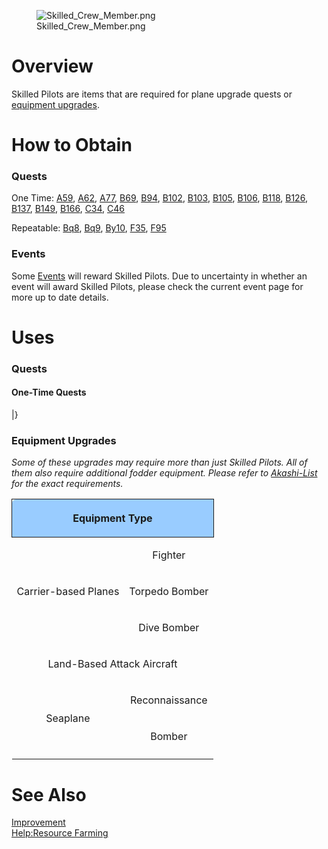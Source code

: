 [[File:Skilled_Crew_Member.png|right]]
=Overview=

Skilled Pilots are items that are required for plane upgrade quests or [[Improvement|equipment upgrades]]. 

=How to Obtain=
===Quests===

One Time: [[Quests#A59|A59]], 
[[Quests#A62|A62]], 
[[Quests#A77|A77]], 
[[Quests#B69|B69]], 
[[Quests#B94|B94]], 
[[Quests#B102|B102]], 
[[Quests#B103|B103]], 
[[Quests#B105|B105]], 
[[Quests#B106|B106]], 
[[Quests#B118|B118]], 
[[Quests#B126|B126]], 
[[Quests#B137|B137]], 
[[Quests#B149|B149]], 
[[Quests#B166|B166]], 
[[Quests#C34|C34]], 
[[Quests#C46|C46]]
 
Repeatable: [[Quests#Bq8|Bq8]], 
[[Quests#Bq9|Bq9]], 
[[Quests#By10|By10]], 
[[Quests#F35|F35]], 
[[Quests#F95|F95]]

===Events===

Some [[Events]] will reward Skilled Pilots. Due to uncertainty in whether an event will award Skilled Pilots, please check the current event page for more up to date details.

=Uses=
===Quests===
<div class="mw-collapsible mw-collapsed"><h4>One-Time Quests</h4>
<div class="mw-collapsible-content">
{{QuestsHeader}}
{{Quests
| type = Factory
| listnum = F22
| reqQuest = Bm6
| namejp = 精鋭「艦戦」隊の新編成
| nameen = Organization of the new elite fighter force
| req = ''Skilled Pilot Required: Scrap two [[Zero Fighter Type 21]] and one [[Type 96 Fighter]] while your secretary ship is Houshou equipped with max-expertise [[Zero Fighter Type 21]]!''
*Completion Condition: Have a Skilled Pilot in the inventory, and:
*# Set [[Houshou]] equipped with a max-expertise [[Zero Fighter Type 21]] as the secretary ship, and then
*# Scrap two [[Zero Fighter Type 21]] and one [[Type 96 Fighter]]. 
| fuel = 0
| ammo = 0
| steel = 0
| bauxite = 50
| other = [[Zero Fighter Type 21 (Skilled)]]
| notes = Required for [[#F24|F24]] and [[#F28|F28]] 
''Monthly Quest''
| once = 
}}
{{Quests
| type = Factory
| listnum = F51
| reqQuest = 
| reqQuest2 = 
| namejp = 精鋭「水戦」隊の新編成
| nameen = Organize the New Elite Seaplane Group
| req = Organize a new Elite Squadron: Have a Secretary ship equipped with a [[Type 2 Seaplane Fighter Kai]] with Max Expertise and max modifications '''in the first slot'''and then scrap 2 [[Type 21 Zero Fighter]]s and 2 [[Zuiun]]. *Skilled Pilots is required to complete the process.
*Have a secretary ship equipped with a Maxed Expertise and Max Star '''in the first slot''' [[Type 2 Seaplane Fighter Kai]] and then Scrap 2 [[Type 21 Zero Fighter]] and 2 [[Zuiun]] in your inventory while the quest is activated.
| fuel = 0
| ammo = 0
| steel = 0
| bauxite = 50
| other = x1 [[Type 2 Seaplane Fighter Kai (Skilled)]]
| notes = Skilled Pilot is required for quest completion, Skilled Pilot will be consumed upon completion of quest.
| once  = true
}}
{{Quests
| type = Factory
| listnum = F52
| reqQuest = F51
| reqQuest2 = 
| namejp = 精精鋭「水戦」隊の増勢
| nameen = Expand the New Elite Seaplane Group
| req =  Organize a new Elite Squadron: Have a Secretary ship equipped with a [[Type 2 Seaplane Fighter Kai]] with Max Expertise and max modifications '''in the first slot''' and then scrap 2 [[Type 21 Zero Fighter]]s and 2 [[Zuiun]]. *Skilled Pilots is required to complete the process.
*Have a secretary ship equipped with a Maxed Expertise and Max Star [[Type 2 Seaplane Fighter Kai]] '''in the first slot''' and then Scrap 2 [[Type 21 Zero Fighter]] and 2 [[Zuiun]] in your inventory while the quest is activated.
| fuel = 0
| ammo = 0
| steel = 0
| bauxite = 50
| other = x1 [[Type 2 Seaplane Fighter Kai (Skilled)]]
| notes = Skilled Pilot is required for quest completion, Skilled Pilot will be consumed upon completion of quest.
| once  = true
}}
{{Quests
| type = Factory
| listnum = F58
| reqQuest = B102
| reqQuest2 = 
| reqQuest3 = 
| namejp = 精鋭「瑞雲」隊の編成.
| nameen = Organize the Elite "Zuiun" Group
| req = Have Hyuuga Kai as secretary, put a ★max "Zuiun (634 Air Group)" into her 4th slot, then scrap two Drum Canisters. Furthermore, have two "Type 99 Dive Bombers" and two "Zuiun" in your inventory. 
*This quest requires a "Skilled Pilot".
| fuel = 0
| ammo = 0
| steel = 0
| bauxite = 100
| other = [[Zuiun (634 Air Group/Skilled)]]
| notes = [[Zuiun (634 Air Group)]] will become a [[Zuiun (634 Air Group/Skilled)]] and One Skilled Pilot, two [[Type 99 Dive Bomber]]s and two [[Zuiun]] will be consumed upon completion of quest. 
| once  = true
}}
{{Quests
| type = Factory
| listnum = F62
| reqQuest = 
| reqQuest2 = 
| reqQuest3 = 
| namejp = 夜間作戦型艦上攻撃機の開発
| nameen = Development of carrier-based night bombers
| req = Equip a [[TBF]] in the first slot of your secretary ship, scrap x2 [[Type 13 Air RADAR]]s, x2 [[Type 22 Surface RADAR]]s and prepare 40 Development Materials, 10 Improvement Materials, 5000 ammo, 8000 bauxite,  1 Skilled Pilot and 1  New Aviation Armament Materials.
| fuel = 100
| ammo = 0
| steel = 0
| bauxite = 0
| other = [[TBM-3D]]
| notes = All above mentioned items that are prepared will be consumed upon the completion of this quest and the [[TBF]] will be turned into a [[TBM-3D]].
| once  = true
}}
{{Quests
| type = Factory
| listnum = F75
| reqQuest = 
| reqQuest2 = 
| reqQuest3 =
| namejp =  精鋭「航空戦艦」彗星隊の編成
| nameen = Organize the Elite "Battle Carrier" Suisei Air Group
| req = * Put [[Ise|Ise kai ni]] as the flagship, equip a [[Suisei Model 22 (634 Air Group)]] in the third slot. Scrap 3 [[Type 99 Dive Bomber]]s and 3 [[Suisei]], Prepare 3000 bauxite, a skilled crew member, 30 devmats and a New Model Aerial Armament Material. The resources and items will be consumed. 
| fuel = 0
| ammo = 634
| steel = 0
| bauxite = 0
| other = [[Suisei Model 22 (634 Air Group/Skilled)]]
| notes = All prepared items will disappear upon completion of quest and the [[Suisei Model 22 (634 Air Group)]] will become a [[Suisei Model 22 (634 Air Group/Skilled)]]
| once  = True
}}
{{Quests
| type = Factory
| listnum = F79
| reqQuest = 
| reqQuest2 = 
| reqQuest3 =
| namejp = 航空戦力の強化
| nameen = Air Force Expansion
| req = Air Force Expansion Mission: Scrap 3 fighters, 3 dive bombers, 3 torpedo bombers, 3 recon seaplanes, then prepare 1 Skilled Pilot as well as 1800 bauxite (The Skilled Pilot and bauxite will be consumed upon completion of this mission)
| fuel = 100
| ammo = 100
| steel = 0
| bauxite = 0
| other = '''Choose between the following rewards:'''<br> [[Zero Fighter Type 32 (Skilled)]] x1 <br>'''or'''<br> [[Type 1 Fighter Hayabusa Model II]] x1 <br> '''or''' <br> [[Zuiun (631st Air Group)]]
| notes = Skilled Pilot and 1800 Bauxite will be consumed upon the completion of this quest. <br>''Quarterly Quest''
| once  = 
}}
{{Quests
| type = Factory
| listnum = F80
| reqQuest = 
| reqQuest2 = 
| namejp =  戦闘機隊戦力の拡充 
| nameen = Expansion of Land Base Air Squadron
| req = Scrap four carrier fighters, four seaplanes and two carrier recons. Prepare one Skilled Crew Pilot, one set of New Aircraft Armament Materials and prepare 3000 Bauxite. 
* Completing this quest will consume 3000 bauxite and all the aforementioned materials.

| fuel = 0
| ammo = 100
| steel = 0
| bauxite = 0
| other = <br> '''Choose between the following rewards:'''<br> [[Reppuu Model 11]] x1 <br>'''or'''<br> [[Type 3 Fighter Hien]] x2 <br>'''or'''<br> [[Spitfire Mk.I]] x2
| notes = 
| once  = true
}}
{{Quests
| type = Factory
| listnum = F81
| reqQuest =
| reqQuest2 = 
| namejp = 基地航空隊戦力の拡充
| nameen = Expansion of Aircraft Carrier Forces
| req = Scrap 4 carrier fighters, 4 dive bombers, 4 torpedo bombers and prepare one Skilled Crew member, two sets of New Aircraft Armament Materials, and prepare 4,800 Bauxite.
* Completing this quest will consume 4800 bauxite and the aforementioned materials.

| fuel = 0
| ammo = 200
| steel = 0
| bauxite = 0
| other = '''Choose between the following rewards:'''<br> [[Raiden]] x1 <br>'''or'''<br> [[Prototype Toukai]] x1 <br>'''or'''<br> [[Shiden Type 11]] x2
| notes =
| once  = True
}}
{{Quests
| type = Factory
| listnum = F87
| reqQuest = B132
| reqQuest2 = F86
| reqQuest3 =
| namejp =「最精鋭「瑞雲」隊の編成
| nameen = Organize the most elite Zuiun Unit
| req = Have Ise Kai Ni or Hyuuga Kai Ni as your flagship and equip a [[Zuiun Kai Ni (634 Air Group)]] that is max modified on first slot, scrap 6 [[Zuiun]], 3 [[Suisei]], 1 [[Prototype Reppuu Late Model]], then prepare 2000 ammo, 8000 bauxite, 1 New Type Aviation Armament Material, 2 Skilled Crew Member
* All mentioned resources and materials will be consumed upon completion
| fuel = 0
| ammo = 0
| steel = 0
| bauxite = 0
| other = [[Zuiun Kai Ni (634 Air Group/Skilled)]]
| notes = * 2,000 ammo, 8,000 bauxite, 1 New Type Aviation Armament Material, 2 Skilled Crew Member will be consumed upon completion of quest<br> * [[Zuiun Kai Ni (634 Air Group)]] will transform into [[Zuiun Kai Ni (634 Air Group/Skilled)]]
| once  = True
}}
{{Quests
| type = Factory
| listnum = F88
| reqQuest = B137
| reqQuest2 =
| reqQuest3 =
| namejp = 一航戦精鋭「流星改」隊の編成
| nameen = Formation of the CarDiv 1's peerless "Ryuusei Kai" squadron
| req = With [[Akagi|Akagi Kai Ni/E]] as your flagship, equip the [[Ryuusei Kai (CarDiv 1)]] in the first slot with max expertise, then proceed to scrap x4 [[Ryuusei Kai]]s, x1 [[Saiun]], x2 [[Type 97 Torpedo Bomber]]s, and prepare 2800 ammo, 9000 bauxite, and 2 [[Skilled Pilots]].
* All mentioned resources and materials will be consumed upon completion
| fuel = 0
| ammo = 0
| steel = 0
| bauxite = 0
| other = [[Ryuusei Kai (CarDiv 1/Skilled)]] x1
| notes = * 2,800 ammo, 9,000 bauxite,,2 Skilled Crew Member will be consumed upon completion of quest<br> * [[Ryuusei Kai (CarDiv 1)]] will transform into [[Ryuusei Kai (CarDiv 1/Skilled)]]
| once  = True
}}
{{Quests
| type = Factory
| listnum = F91
| reqQuest =
| reqQuest2 =
| reqQuest3 =
| namejp = 	新鋭対潜哨戒航空戦力の導入
| nameen = Introduction of Cutting-Edge ASW Patrol Aircraft
| req = Have [[Kaga|Kaga Kai Ni Go]] as your secretary and equip the [[TBM-3D]] in her first slot, then proceed to scrap [[TBF]] x2, [[Ryuusei]] x1, and [[Ryuusei Kai]] x1, have 1,840 Ammo, 6,200 Bauxite, [[New Model Aviation Development Material]] x2, and [[Skilled Pilot|Skilled Crew Member]] x1 in your inventory.
| fuel = 0
| ammo = 0
| steel = 0
| bauxite = 0
| other =  [[TBM-3W+3S]]
| notes = '''Scrapping progress is only counted with Kaga Kai Ni Go'''<br>[[TBM-3D]] will become [[TBM-3W+3S]] upon completion. <br> All resources and items will be consumed upon completion of quest.
| once  = True
}}
|}
</div></div>

===Equipment Upgrades===

''Some of these upgrades may require more than just Skilled Pilots. All of them also require additional fodder equipment. Please refer to [https://akashi-list.me/ Akashi-List] for the exact requirements.''

{| class="wikitable" style="width:100%;"
!style="text-align: center;  border-radius: 6px 0 0 0;border-style: solid; border-width: 1px; background-color:#99CCFF;" colspan="2"|Equipment Type
!style="text-align: center;  border-radius: 0 6px 0 0;border-style: solid; border-width: 1px; background-color:#99CCFF;" |Name
|-
|style="text-align: center;" rowspan="3"| Carrier-based Planes
|style="text-align: center;" | Fighter
|[[Re.2005 Kai]]
|-
|style="text-align: center;" | Torpedo Bomber
|[[Tenzan Model 12 (Tomonaga Squadron)]]<ref name="2SCM">Requires 2 Skilled Crew Members.</ref>{{·}}[[Prototype Type 97 Torpedo Bomber Kai (Skilled) No. 3 Model E (w/ Type 6 Airborne Radar Kai)]]{{·}}[[Swordfish Mk.II (Skilled)]]
|-
|style="text-align: center;" | Dive Bomber
|[[Type 99 Dive Bomber Model 22 (Skilled)]]{{·}}[[Suisei (Egusa Squadron)]]<ref name="2SCM"/>{{·}}[[Re.2001 CB Kai]]{{·}}[[F4U-1D]]
|-
|style="text-align: center;" colspan="2"| Land-Based Attack Aircraft
|[[Type 4 Heavy Bomber Hiryuu (Skilled)]]<ref name="3SCM">Requires 3 Skilled Crew Members.</ref>
|-
|style="text-align: center;" rowspan="2"| Seaplane
|style="text-align: center;"| Reconnaissance
|[[Swordfish Mk.II Kai (Reconnaissance Seaplane Model)]]
|-
|style="text-align: center;"| Bomber
|[[Zuiun (634 Air Group)]]{{·}}[[Zuiun Model 12 (634 Air Group)]]<ref>Requires 1 Skilled Crew Member upgrading from Zuiun (634 Air Group). Requires 2 Skilled Crew Members upgrading from Zuiun Model 12.</ref>{{·}}[[Zuiun (634 Air Group/Skilled)]]<ref name="2SCM"/>{{·}}[[Swordfish Mk.III Kai (Seaplane Model)]]
|-
|}<references/>

{{Clear}}

=See Also=
[[Improvement]]<br>
[[Help:Resource Farming]]
{{Mechanics}}